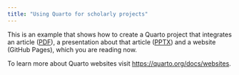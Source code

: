 ```yaml
---
title: "Using Quarto for scholarly projects"
---
```


This is an example that shows how to create a Quarto project that integrates an article ([PDF](using-quarto-article.pdf)), a presentation about that article ([PPTX](using-quarto-article.pptx)) and a website (GitHub Pages), which you are reading now.

To learn more about Quarto websites visit <https://quarto.org/docs/websites>.
